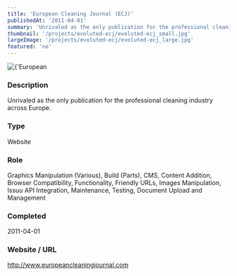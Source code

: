 ```yaml
---
title: 'European Cleaning Journal (ECJ)'
publishedAt: '2011-04-01'
summary: 'Unrivaled as the only publication for the professional cleaning industry across Europe.'
thumbnail: '/projects/evoluted-ecj/evoluted-ecj_small.jpg'
largeImage: '/projects/evoluted-ecj/evoluted-ecj_large.jpg'
featured: 'no'
---
```


<div className="relative w-full h-[400px] sm:h-[600px] md:h-[760px] lg:h-[920px]">
  <Image
    alt={'European Cleaning Journal (ECJ)'}
    src={'/projects/evoluted-ecj/evoluted-ecj.jpg'}
    sizes="(max-width: 640px) 100%, 100%"
    fill={true}
    priority
    style={{
      objectFit: 'contain'
    }}
  />
</div>

### Description

Unrivaled as the only publication for the professional cleaning industry across Europe.


### Type

Website

### Role

Graphics Manipulation (Various), Build (Parts), CMS, Content Addition, Browser Compatibility, Functionality, Friendly URLs, Images Manipulation, Issuu API Integration, Maintenance, Testing, Document Upload and Management

### Completed
2011-04-01

### Website / URL
http://www.europeancleaningjournal.com


